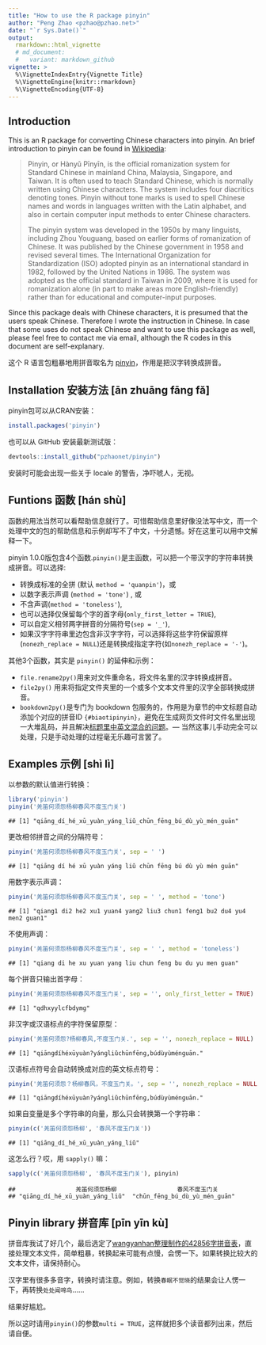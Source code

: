 ```yaml
---
title: "How to use the R package pinyin"
author: "Peng Zhao <pzhao@pzhao.net>"
date: "`r Sys.Date()`"
output: 
  rmarkdown::html_vignette
  # md_document:
  #   variant: markdown_github
vignette: >
  %\VignetteIndexEntry{Vignette Title}
  %\VignetteEngine{knitr::rmarkdown}
  %\VignetteEncoding{UTF-8}
---
```


## Introduction

This is an R package for converting Chinese characters into pinyin. An brief introduction to pinyin can be found in [Wikipedia](https://en.wikipedia.org/wiki/Pinyin):

> Pinyin, or Hànyǔ Pīnyīn, is the official romanization system for Standard Chinese in mainland China, Malaysia, Singapore, and Taiwan. It is often used to teach Standard Chinese, which is normally written using Chinese characters. The system includes four diacritics denoting tones. Pinyin without tone marks is used to spell Chinese names and words in languages written with the Latin alphabet, and also in certain computer input methods to enter Chinese characters.
>
> The pinyin system was developed in the 1950s by many linguists, including Zhou Youguang, based on earlier forms of romanization of Chinese. It was published by the Chinese government in 1958 and revised several times. The International Organization for Standardization (ISO) adopted pinyin as an international standard in 1982, followed by the United Nations in 1986. The system was adopted as the official standard in Taiwan in 2009, where it is used for romanization alone (in part to make areas more English-friendly) rather than for educational and computer-input purposes.

Since this package deals with Chinese characters, it is presumed that the users speak Chinese. Therefore I wrote the instruction in Chinese. In case that some uses do not speak Chinese and want to use this package as well, please feel free to contact me via email, although the R codes in this document are self-explanary. 


这个 R 语言包粗暴地用拼音取名为 [pinyin](https://github.com/pzhaonet/pinyin/)，作用是把汉字转换成拼音。

## Installation 安装方法 [ān zhuānɡ fānɡ fǎ]

pinyin包可以从CRAN安装：

```r
install.packages('pinyin')
```

也可以从 GitHub 安装最新测试版：

```r
devtools::install_github("pzhaonet/pinyin")
```

安装时可能会出现一些关于 locale 的警告，净吓唬人，无视。

## Funtions 函数 [hán shù]

函数的用法当然可以看帮助信息就行了。可惜帮助信息里好像没法写中文，而一个处理中文的包的帮助信息和示例却写不了中文，十分遗憾。好在这里可以用中文解释一下。

pinyin 1.0.0版包含4个函数.`pinyin()`是主函数，可以把一个带汉字的字符串转换成拼音。可以选择:

-   转换成标准的全拼 (默认 `method = 'quanpin'`)，或
-   以数字表示声调 (`method = 'tone'`) , 或
-   不含声调(`method = 'toneless'`),
-   也可以选择仅保留每个字的首字母(`only_first_letter = TRUE`),
-   可以自定义相邻两字拼音的分隔符号(`sep = '_'`),
-   如果汉字字符串里边包含非汉字字符，可以选择将这些字符保留原样(`nonezh_replace = NULL`)还是转换成指定字符(如`nonezh_replace = '-'`)。

其他3个函数，其实是 `pinyin()` 的延伸和示例：

- `file.rename2py()`用来对文件重命名，将文件名里的汉字转换成拼音。
- `file2py()` 用来将指定文件夹里的一个或多个文本文件里的汉字全部转换成拼音。 
- `bookdown2py()`是专门为 bookdown 包服务的，作用是为章节的中文标题自动添加个对应的拼音ID `{#biaotipinyin}`，避免在生成网页文件时文件名里出现一大堆乱码，并且解决[标题里中英文混合的问题](https://disqus.com/home/discussion/yihui/_yihui_xie_679/#comment-3175332429)。--- 当然这事儿手动完全可以处理，只是手动处理的过程毫无乐趣可言罢了。

## Examples 示例 [shì lì]

以参数的默认值进行转换：

``` r
library('pinyin')
pinyin('羌笛何须怨杨柳春风不度玉门关')
```

    ## [1] "qiānɡ_dí_hé_xū_yuàn_yánɡ_liǔ_chūn_fēnɡ_bú_dù_yù_mén_ɡuān"

更改相邻拼音之间的分隔符号：

``` r
pinyin('羌笛何须怨杨柳春风不度玉门关', sep = ' ')
```

    ## [1] "qiānɡ dí hé xū yuàn yánɡ liǔ chūn fēnɡ bú dù yù mén ɡuān"

用数字表示声调：

``` r
pinyin('羌笛何须怨杨柳春风不度玉门关', sep = ' ', method = 'tone')
```

    ## [1] "qiang1 di2 he2 xu1 yuan4 yang2 liu3 chun1 feng1 bu2 du4 yu4 men2 guan1"

不使用声调：

``` r
pinyin('羌笛何须怨杨柳春风不度玉门关', sep = ' ', method = 'toneless')
```

    ## [1] "qiang di he xu yuan yang liu chun feng bu du yu men guan"

每个拼音只输出首字母：

``` r
pinyin('羌笛何须怨杨柳春风不度玉门关', sep = '', only_first_letter = TRUE)
```

    ## [1] "qdhxyylcfbdymɡ"

非汉字或汉语标点的字符保留原型：

``` r
pinyin('羌笛何须怨?杨柳春风,不度玉门关.', sep = '', nonezh_replace = NULL)
```

    ## [1] "qiānɡdíhéxūyuàn?yánɡliǔchūnfēnɡ,búdùyùménɡuān."


汉语标点符号会自动转换成对应的英文标点符号：

``` r
pinyin('羌笛何须怨？杨柳春风，不度玉门关。', sep = '', nonezh_replace = NULL)
```

    ## [1] "qiānɡdíhéxūyuàn?yánɡliǔchūnfēnɡ,búdùyùménɡuān."

如果自变量是多个字符串的向量，那么只会转换第一个字符串：

``` r
pinyin(c('羌笛何须怨杨柳', '春风不度玉门关'))
```

    ## [1] "qiānɡ_dí_hé_xū_yuàn_yánɡ_liǔ"

这怎么行？哎，用 `sapply()` 嘛：

``` r
sapply(c('羌笛何须怨杨柳', '春风不度玉门关'), pinyin)
```

    ##                 羌笛何须怨杨柳                 春风不度玉门关 
    ## "qiānɡ_dí_hé_xū_yuàn_yánɡ_liǔ"  "chūn_fēnɡ_bú_dù_yù_mén_ɡuān"
    
## Pinyin library 拼音库 [pīn yīn kù]

拼音库我试了好几个，最后选定了[wangyanhan整理制作的42856字拼音表](http://bbs.unispim.com/forum.php?mod=viewthread&tid=31644)，直接处理文本文件，简单粗暴，转换起来可能有点慢，会愣一下。如果转换比较大的文本文件，请保持耐心。

汉字里有很多多音字，转换时请注意。例如，转换`春眠不觉晓`的结果会让人愣一下，再转换`处处闻啼鸟`……

结果好尴尬。

所以这时请用`pinyin()`的参数`multi = TRUE`，这样就把多个读音都列出来，然后请自便。

